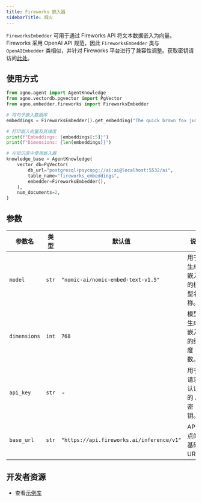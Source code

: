 ```yaml
---
title: Fireworks 嵌入器
sidebarTitle: 烟火
---
```

`FireworksEmbedder` 可用于通过 Fireworks API 将文本数据嵌入为向量。Fireworks 采用 OpenAI API 规范，因此 `FireworksEmbedder` 类与 `OpenAIEmbedder` 类相似，并针对 Fireworks 平台进行了兼容性调整。获取密钥请访问[此处](https://fireworks.ai/account/api-keys)。

## 使用方式

```python cookbook/embedders/fireworks_embedder.py
from agno.agent import AgentKnowledge
from agno.vectordb.pgvector import PgVector
from agno.embedder.fireworks import FireworksEmbedder

# 将句子嵌入数据库
embeddings = FireworksEmbedder().get_embedding("The quick brown fox jumps over the lazy dog.")

# 打印嵌入向量及其维度
print(f"Embeddings: {embeddings[:5]}")
print(f"Dimensions: {len(embeddings)}")

# 在知识库中使用嵌入器
knowledge_base = AgentKnowledge(
    vector_db=PgVector(
        db_url="postgresql+psycopg://ai:ai@localhost:5532/ai",
        table_name="fireworks_embeddings",
        embedder=FireworksEmbedder(),
    ),
    num_documents=2,
)
```

## 参数

| 参数名        | 类型  | 默认值                                   | 说明                                                  |
| ------------ | ----- | ----------------------------------------- | ------------------------------------------------------------ |
| `model`      | `str` | `"nomic-ai/nomic-embed-text-v1.5"`        | 用于生成嵌入的模型名称。        |
| `dimensions` | `int` | `768`                                     | 模型生成嵌入的维度数。 |
| `api_key`    | `str` | -                                         | 用于请求认证的 API 密钥。                |
| `base_url`   | `str` | `"https://api.fireworks.ai/inference/v1"` | API 端点的基础 URL。                           |

## 开发者资源
- 查看[示例库](https://github.com/agno-agi/agno/blob/main/cookbook/agent_concepts/knowledge/embedders/fireworks_embedder.py)